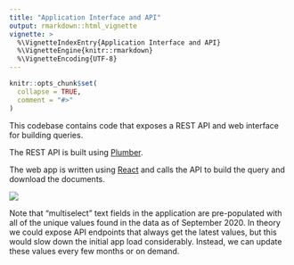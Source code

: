 ```yaml
---
title: "Application Interface and API"
output: rmarkdown::html_vignette
vignette: >
  %\VignetteIndexEntry{Application Interface and API}
  %\VignetteEngine{knitr::rmarkdown}
  %\VignetteEncoding{UTF-8}
---
```


```r
knitr::opts_chunk$set(
  collapse = TRUE,
  comment = "#>"
)
```

This codebase contains code that exposes a REST API and web interface for building queries.

The REST API is built using [Plumber](https://www.rplumber.io).

The web app is written using [React](https://reactjs.org) and calls the API to build the query and download the documents.

![](app_screenshot.png)

Note that "multiselect" text fields in the application are pre-populated with all of the unique values found in the data as of September 2020. In theory we could expose API endpoints that always get the latest values, but this would slow down the initial app load considerably. Instead, we can update these values every few months or on demand.
